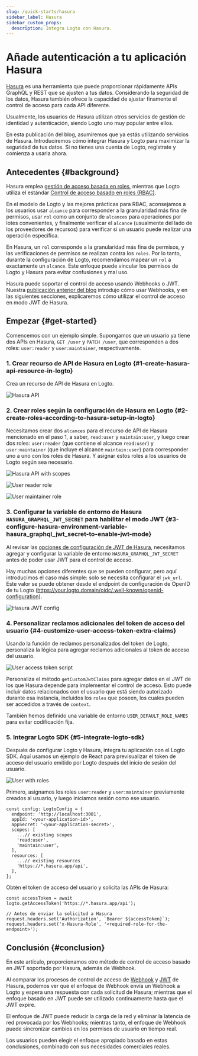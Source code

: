 ```yaml
---
slug: /quick-starts/hasura
sidebar_label: Hasura
sidebar_custom_props:
  description: Integra Logto con Hasura.
---
```


# Añade autenticación a tu aplicación Hasura

[Hasura](https://hasura.io/) es una herramienta que puede proporcionar rápidamente APIs GraphQL y REST que se ajusten a tus datos. Considerando la seguridad de los datos, Hasura también ofrece la capacidad de ajustar finamente el control de acceso para cada API diferente.

Usualmente, los usuarios de Hasura utilizan otros servicios de gestión de identidad y autenticación, siendo Logto uno muy popular entre ellos.

En esta publicación del blog, asumiremos que ya estás utilizando servicios de Hasura. Introduciremos cómo integrar Hasura y Logto para maximizar la seguridad de tus datos. Si no tienes una cuenta de Logto, regístrate y comienza a usarla ahora.

## Antecedentes \{#background}

Hasura emplea [gestión de acceso basada en roles](https://hasura.io/docs/latest/auth/overview/), mientras que Logto utiliza el estándar [Control de acceso basado en roles (RBAC)](/authorization/role-based-access-control).

En el modelo de Logto y las mejores prácticas para RBAC, aconsejamos a los usuarios usar `alcance` para corresponder a la granularidad más fina de permisos, usar `rol` como un conjunto de `alcances` para operaciones por lotes convenientes, y finalmente verificar el `alcance` (usualmente del lado de los proveedores de recursos) para verificar si un usuario puede realizar una operación específica.

En Hasura, un `rol` corresponde a la granularidad más fina de permisos, y las verificaciones de permisos se realizan contra los `roles`. Por lo tanto, durante la configuración de Logto, recomendamos mapear un `rol` a exactamente un `alcance`. Este enfoque puede vincular los permisos de Logto y Hasura para evitar confusiones y mal uso.

Hasura puede soportar el control de acceso usando Webhooks o JWT. Nuestra [publicación anterior del blog](https://blog.logto.io/logto-x-hasura) introdujo cómo usar Webhooks, y en las siguientes secciones, explicaremos cómo utilizar el control de acceso en modo JWT de Hasura.

## Empezar \{#get-started}

Comencemos con un ejemplo simple. Supongamos que un usuario ya tiene dos APIs en Hasura, `GET /user` y `PATCH /user`, que corresponden a dos roles: `user:reader` y `user:maintainer`, respectivamente.

### 1. Crear recurso de API de Hasura en Logto \{#1-create-hasura-api-resource-in-logto}

Crea un recurso de API de Hasura en Logto.

![Hasura API](./hasura-api.webp)

### 2. Crear roles según la configuración de Hasura en Logto \{#2-create-roles-according-to-hasura-setup-in-logto}

Necesitamos crear dos `alcances` para el recurso de API de Hasura mencionado en el paso 1, a saber, `read:user` y `maintain:user`, y luego crear dos roles: `user:reader` (que contiene el alcance `read:user`) y `user:maintainer` (que incluye el alcance `maintain:user`) para corresponder uno a uno con los roles de Hasura. Y asignar estos roles a los usuarios de Logto según sea necesario.

![Hasura API with scopes](./hasura-api-with-scopes.webp)

![User reader role](./user-reader-role.webp)

![User maintainer role](./user-maintainer-role.webp)

### 3. Configurar la variable de entorno de Hasura `HASURA_GRAPHQL_JWT_SECRET` para habilitar el modo JWT \{#3-configure-hasura-environment-variable-hasura_graphql_jwt_secret-to-enable-jwt-mode}

Al revisar las [opciones de configuración de JWT de Hasura](https://hasura.io/docs/latest/auth/authentication/jwt/#hasura-jwt-configuration-options), necesitamos agregar y configurar la variable de entorno `HASURA_GRAPHQL_JWT_SECRET` antes de poder usar JWT para el control de acceso.

Hay muchas opciones diferentes que se pueden configurar, pero aquí introducimos el caso más simple: solo se necesita configurar el `jwk_url`. Este valor se puede obtener desde el endpoint de configuración de OpenID de tu Logto (https://your.logto.domain/oidc/.well-known/openid-configuration).

![Hasura JWT config](./hasura-jwt-config.webp)

### 4. Personalizar reclamos adicionales del token de acceso del usuario \{#4-customize-user-access-token-extra-claims}

Usando la función de reclamos personalizados del token de Logto, personaliza la lógica para agregar reclamos adicionales al token de acceso del usuario.

![User access token script](./user-access-token-script.webp)

Personaliza el método `getCustomJwtClaims` para agregar datos en el JWT de los que Hasura depende para implementar el control de acceso. Esto puede incluir datos relacionados con el usuario que está siendo autorizado durante esa instancia, incluidos los `roles` que poseen, los cuales pueden ser accedidos a través de `context`.

También hemos definido una variable de entorno `USER_DEFAULT_ROLE_NAMES` para evitar codificación fija.

### 5. Integrar Logto SDK \{#5-integrate-logto-sdk}

Después de configurar Logto y Hasura, integra tu aplicación con el Logto SDK. Aquí usamos un ejemplo de React para previsualizar el token de acceso del usuario emitido por Logto después del inicio de sesión del usuario.

![User with roles](./user-with-roles.webp)

Primero, asignamos los roles `user:reader` y `user:maintainer` previamente creados al usuario, y luego iniciamos sesión como ese usuario.

```tsx
const config: LogtoConfig = {
  endpoint: 'http://localhost:3001',
  appId: '<your-application-id>',
  appSecret: '<your-application-secret>',
  scopes: [
    ...// existing scopes
    'read:user',
    'maintain:user',
  ],
  resources: [
    ...// existing resources
    'https://*.hasura.app/api',
  ],
};
```

Obtén el token de acceso del usuario y solicita las APIs de Hasura:

```tsx
const accessToken = await logto.getAccessToken('https://*.hasura.app/api');

// Antes de enviar la solicitud a Hasura
request.headers.set('Authorization', `Bearer ${accessToken}`);
request.headers.set('x-Hasura-Role', '<required-role-for-the-endpoint>');
```

## Conclusión \{#conclusion}

En este artículo, proporcionamos otro método de control de acceso basado en JWT soportado por Hasura, además de Webhook.

Al comparar los procesos de control de acceso de [Webhook](https://hasura.io/docs/latest/auth/authentication/webhook/) y [JWT](https://hasura.io/docs/latest/auth/authentication/jwt/) de Hasura, podemos ver que el enfoque de Webhook envía un Webhook a Logto y espera una respuesta con cada solicitud de Hasura; mientras que el enfoque basado en JWT puede ser utilizado continuamente hasta que el JWT expire.

El enfoque de JWT puede reducir la carga de la red y eliminar la latencia de red provocada por los Webhooks; mientras tanto, el enfoque de Webhook puede sincronizar cambios en los permisos de usuario en tiempo real.

Los usuarios pueden elegir el enfoque apropiado basado en estas conclusiones, combinado con sus necesidades comerciales reales.
